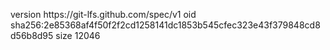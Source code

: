 version https://git-lfs.github.com/spec/v1
oid sha256:2e85368af4f50f2f2cd1258141dc1853b545cfec323e43f379848cd8d56b8d95
size 12046
